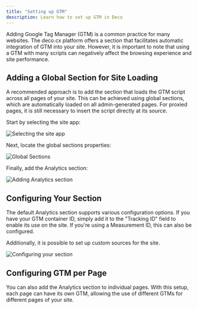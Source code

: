 ```yaml
---
title: "Setting up GTM"
description: Learn how to set up GTM in Deco
---
```


Adding Google Tag Manager (GTM) is a common practice for many websites. The
deco.cx platform offers a section that facilitates automatic integration of GTM
into your site. However, it is important to note that using a GTM with many
scripts can negatively affect the browsing experience and site performance.

## Adding a Global Section for Site Loading

A recommended approach is to add the section that loads the GTM script across
all pages of your site. This can be achieved using global sections, which are
automatically loaded on all admin-generated pages. For proxied pages, it is
still necessary to insert the script directly at its source.

Start by selecting the site app:

![Selecting the site app](https://deco.cx/docs/gtm/select-app.png)

Next, locate the global sections properties:

![Global Sections](https://deco.cx/docs/gtm/global-sections.png)

Finally, add the Analytics section:

![Adding Analytics section](https://deco.cx/docs/gtm/add-analytics.png)

## Configuring Your Section

The default Analytics section supports various configuration options. If you
have your GTM container ID, simply add it to the "Tracking ID" field to enable
its use on the site. If you're using a Measurement ID, this can also be
configured.

Additionally, it is possible to set up custom sources for the site.

![Configuring your section](https://deco.cx/docs/gtm/configure-your-section.png)

## Configuring GTM per Page

You can also add the Analytics section to individual pages. With this setup,
each page can have its own GTM, allowing the use of different GTMs for different
pages of your site.
